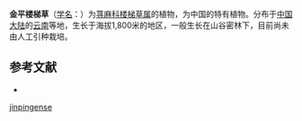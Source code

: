 {{Speciesbox
| name = 金平楼梯草
| status = 
| status_system = 
| image =
| genus = Elatostema
| species = jinpingense
| authority = W. T. Wang
}}

'''金平楼梯草'''（[[学名|学名]]：{{lang|la|''Elatostema jinpingense''}}）为[[荨麻科|荨麻科]][[楼梯草属|楼梯草属]]的植物，为中国的特有植物。分布于[[中国大陆|中国大陆]]的[[云南|云南]]等地，生长于海拔1,800米的地区，一般生长在山谷密林下，目前尚未由人工引种栽培。

== 参考文献 ==
<div class="references-small">
* {{cite web| url =http://www.bioinfo.cn/db05/KmzwSpecies.php?action=view&id=23190| title =金平楼梯草| work =《中国高等植物数据库全库》| publisher =中国科学院微生物研究所| author =昆明植物研究所| accessdate =2009-02-25| deadurl =yes| archiveurl =https://web.archive.org/web/20160305082723/http://www.bioinfo.cn/db05/KmzwSpecies.php?action=view&id=23190| archivedate =2016-03-05}}
</div>
{{Taxonbar|from=Q15232067}}

{{DEFAULTSORT:Elatostema jinpingense}}
[[Category:楼梯草属|jinpingense]]


{{Urticaceae-stub}}